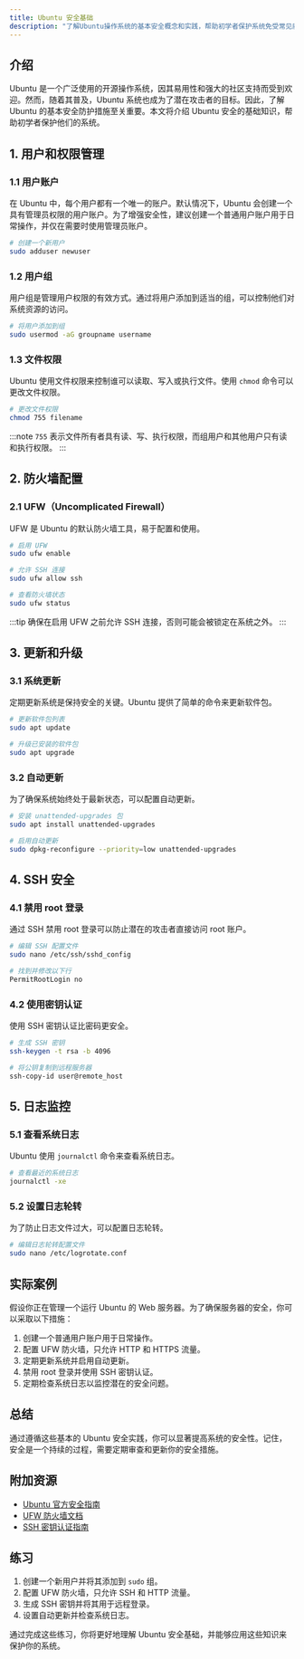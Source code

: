 ```yaml
---
title: Ubuntu 安全基础
description: "了解Ubuntu操作系统的基本安全概念和实践，帮助初学者保护系统免受常见威胁。"
---
```


## 介绍

Ubuntu 是一个广泛使用的开源操作系统，因其易用性和强大的社区支持而受到欢迎。然而，随着其普及，Ubuntu 系统也成为了潜在攻击者的目标。因此，了解 Ubuntu 的基本安全防护措施至关重要。本文将介绍 Ubuntu 安全的基础知识，帮助初学者保护他们的系统。

## 1. 用户和权限管理

### 1.1 用户账户

在 Ubuntu 中，每个用户都有一个唯一的账户。默认情况下，Ubuntu 会创建一个具有管理员权限的用户账户。为了增强安全性，建议创建一个普通用户账户用于日常操作，并仅在需要时使用管理员账户。

```bash
# 创建一个新用户
sudo adduser newuser
```

### 1.2 用户组

用户组是管理用户权限的有效方式。通过将用户添加到适当的组，可以控制他们对系统资源的访问。

```bash
# 将用户添加到组
sudo usermod -aG groupname username
```

### 1.3 文件权限

Ubuntu 使用文件权限来控制谁可以读取、写入或执行文件。使用 `chmod` 命令可以更改文件权限。

```bash
# 更改文件权限
chmod 755 filename
```

:::note
`755` 表示文件所有者具有读、写、执行权限，而组用户和其他用户只有读和执行权限。
:::

## 2. 防火墙配置

### 2.1 UFW（Uncomplicated Firewall）

UFW 是 Ubuntu 的默认防火墙工具，易于配置和使用。

```bash
# 启用 UFW
sudo ufw enable

# 允许 SSH 连接
sudo ufw allow ssh

# 查看防火墙状态
sudo ufw status
```

:::tip
确保在启用 UFW 之前允许 SSH 连接，否则可能会被锁定在系统之外。
:::

## 3. 更新和升级

### 3.1 系统更新

定期更新系统是保持安全的关键。Ubuntu 提供了简单的命令来更新软件包。

```bash
# 更新软件包列表
sudo apt update

# 升级已安装的软件包
sudo apt upgrade
```

### 3.2 自动更新

为了确保系统始终处于最新状态，可以配置自动更新。

```bash
# 安装 unattended-upgrades 包
sudo apt install unattended-upgrades

# 启用自动更新
sudo dpkg-reconfigure --priority=low unattended-upgrades
```

## 4. SSH 安全

### 4.1 禁用 root 登录

通过 SSH 禁用 root 登录可以防止潜在的攻击者直接访问 root 账户。

```bash
# 编辑 SSH 配置文件
sudo nano /etc/ssh/sshd_config

# 找到并修改以下行
PermitRootLogin no
```

### 4.2 使用密钥认证

使用 SSH 密钥认证比密码更安全。

```bash
# 生成 SSH 密钥
ssh-keygen -t rsa -b 4096

# 将公钥复制到远程服务器
ssh-copy-id user@remote_host
```

## 5. 日志监控

### 5.1 查看系统日志

Ubuntu 使用 `journalctl` 命令来查看系统日志。

```bash
# 查看最近的系统日志
journalctl -xe
```

### 5.2 设置日志轮转

为了防止日志文件过大，可以配置日志轮转。

```bash
# 编辑日志轮转配置文件
sudo nano /etc/logrotate.conf
```

## 实际案例

假设你正在管理一个运行 Ubuntu 的 Web 服务器。为了确保服务器的安全，你可以采取以下措施：

1. 创建一个普通用户账户用于日常操作。
2. 配置 UFW 防火墙，只允许 HTTP 和 HTTPS 流量。
3. 定期更新系统并启用自动更新。
4. 禁用 root 登录并使用 SSH 密钥认证。
5. 定期检查系统日志以监控潜在的安全问题。

## 总结

通过遵循这些基本的 Ubuntu 安全实践，你可以显著提高系统的安全性。记住，安全是一个持续的过程，需要定期审查和更新你的安全措施。

## 附加资源

- [Ubuntu 官方安全指南](https://ubuntu.com/security)
- [UFW 防火墙文档](https://help.ubuntu.com/community/UFW)
- [SSH 密钥认证指南](https://www.ssh.com/ssh/key/)

## 练习

1. 创建一个新用户并将其添加到 `sudo` 组。
2. 配置 UFW 防火墙，只允许 SSH 和 HTTP 流量。
3. 生成 SSH 密钥并将其用于远程登录。
4. 设置自动更新并检查系统日志。

通过完成这些练习，你将更好地理解 Ubuntu 安全基础，并能够应用这些知识来保护你的系统。